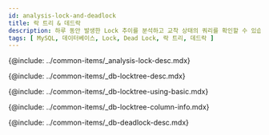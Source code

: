 ```yaml
---
id: analysis-lock-and-deadlock
title: 락 트리 & 데드락
description: 하루 동안 발생한 Lock 추이를 분석하고 교착 상태의 쿼리를 확인할 수 있습니다.
tags: [ MySQL, 데이터베이스, Lock, Dead Lock, 락 트리, 데드락 ]
---
```



<!-- 개요 -->
{@include: ../common-items/_analysis-lock-desc.mdx}

<!-- 락트리 -->
{@include: ../common-items/_db-locktree-desc.mdx}

<!-- 락트리 기본 사용 안내 -->
{@include: ../common-items/_db-locktree-using-basic.mdx}    

<!-- 락트리 컬럼 정보 -->
{@include: ../common-items/_db-locktree-column-info.mdx}  

<!-- 데드락 -->
{@include: ../common-items/_db-deadlock-desc.mdx}  